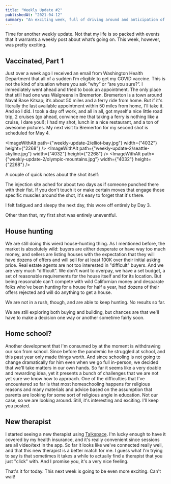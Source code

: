 ```yaml
---
title: "Weekly Update #2"
publishedAt: "2021-04-12"
summary: "An exciting week, full of driving around and anticipation of change."
---
```


Time for another weekly update. Not that my life is so packed with events that it warrants a weekly post about what’s going on. This week, however, was pretty exciting.

## Vaccinated, Part 1

Just over a week ago I received an email from Washington Health Department that all of a sudden I’m eligible to get my COVID vaccine. This is not the kind of situation where you ask ”why” or ”are you sure?”. I immediately went ahead and tried to book an appointment. The only place that still had one was Walgreens in Bremerton. Bremerton is a town around Naval Base Kitsap; it’s about 50 miles and a ferry ride from home. But if it's literally the last available appointment within 50 miles from home, I'll take it. And so I did. I took a day off work, and all in all, got myself a nice little road trip, 2 cruises (go ahead, convince me that taking a ferry is nothing like a cruise, I dare you!); I had my shot, lunch in a nice restaurant, and a ton of awesome pictures. My next visit to Bremerton for my second shot is scheduled for May 4.

<ImageWithAlt
  path={"weekly-update-2/elliot-bay.jpg"}
  width={"4032"}
  height={"2268"} />
<ImageWithAlt
  path={"weekly-update-2/seattle-skyline.jpg"} width={"4032"}
  height={"2268"} />
<ImageWithAlt
  path={"weekly-update-2/olympic-mountains.jpg"} width={"4032"}
  height={"2268"}
 />

A couple of quick notes about the shot itself:

The injection site ached for about two days as if someone punched there with their fist. If you don't touch it or make certain moves that engage those specific muscles around the shot, it's easy to forget that it's there.

I felt fatigued and sleepy the next day, this wore off entirely by Day 3. 

Other than that, my first shot was entirely uneventful.

## House hunting

We are still doing this wierd house-hunting thing. As I mentioned before, the market is absolutely wild: buyers are either desperate or have way too much money, and sellers are listing houses with the expectation that they will have dozens of offers and will sell for at least 100K over their initial asking price. Real estate agents are not too interested in "difficult" buyers. And we are very much "difficult". We don't want to overpay, we have a set budget, a set of reasonable requirements for the house itself and for its location. But being reasonable can't compete with wild Californian money and desparate folks who've been hunting for a house for half a year, had dozens of their offers rejected and will do anything to get a house. 

We are not in a rush, though, and are able to keep hunting. No results so far.

We are still exploring both buying and building, but chances are that we'll have to make a decision one way or another sometime fairly soon.

## Home school?

Another development that I'm consumed by at the moment is withdrawing our son from school. Since before the pandemic he struggled at school, and this past year only made things worth. And since schooling is not going to change dramatically for him even when we go full in-person, we decided that we'll take matters in our own hands. So far it seems like a very doable and rewarding idea, yet it presents a bunch of challenges that we are not yet sure we know how to approach. One of the difficulties that I've encountered so far is that most homeschooling happens for religious reasons and many materials and advice based on the assumption that parents are looking for some sort of religious angle in education. Not our case, so we are looking around. Still, it's interesting and exciting. I'll keep you posted.

## New therapist

I started seeing a new therapist using [Talkspace](https://www.talkspace.com). I'm lucky enough to have it covered by my health insurance, and it's really convenient since sessions are all video/text in the app. So far it looks like we've connected really well, and that this new therapist is a better match for me. I guess what I'm trying to say is that sometimes it takes a while to actually find a therapist that you just "click" with. And I promise you, it's a very nice feeling.

That's it for today. This next week is going to be even more exciting. Can't wait!
